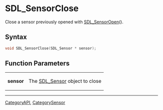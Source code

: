 = SDL_SensorClose =

Close a sensor previously opened with [[SDL_SensorOpen]]().

== Syntax ==

<syntaxhighlight lang='c'>
void SDL_SensorClose(SDL_Sensor * sensor);
</syntaxhighlight>

== Function Parameters ==

{|
|'''sensor'''
|The [[SDL_Sensor]] object to close
|}

----
[[CategoryAPI]], [[CategorySensor]]



